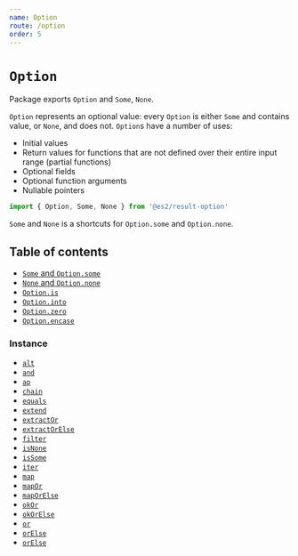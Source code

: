 ```yaml
---
name: Option
route: /option
order: 5
---
```


# `Option`

Package exports `Option` and `Some`, `None`.

`Option` represents an optional value: every `Option` is either `Some` and contains value, or `None`, and does not. `Option`s have a number of uses:
- Initial values
- Return values for functions that are not defined over their entire input range (partial functions)
- Optional fields
- Optional function arguments
- Nullable pointers

```js
import { Option, Some, None } from '@es2/result-option'
```

`Some` and `None` is a shortcuts for `Option.some` and `Option.none`.

## Table of contents

- [`Some` and `Option.some`](#some)
- [`None` and `Option.none`](#none)
- [`Option.is`](#optionis)
- [`Option.into`](#optioninto)
- [`Option.zero`](#optionzero)
- [`Option.encase`](#optionencase)

### Instance

- [`alt`](#alt)
- [`and`](#and)
- [`ap`](#ap)
- [`chain`](#chain)
- [`equals`](#equals)
- [`extend`](#extend)
- [`extractOr`](#extractor)
- [`extractOrElse`](#extractorelse)
- [`filter`](#filter)
- [`isNone`](#isnone)
- [`isSome`](#issome)
- [`iter`](#iter)
- [`map`](#map)
- [`mapOr`](#mapor)
- [`mapOrElse`](#maporelse)
- [`okOr`](#okor)
- [`okOrElse`](#okorelse)
- [`or`](#or)
- [`orElse`](#orelse)
- [`orElse`](#orelse)

<!-- ### Option.fromNullable

Create option of passed value.


```hs
Option.fromNullable :: Option f => a -> f a
```

`None` returned if passed `null` or `undefined` to `Option.fromNullable`, otherwise returns `Some`.

```js
Option.fromNullable(null).isNone() === true
Option.fromNullable('').isSome() === true
Option.fromNullable([]).isSome() === true
Option.fromNullable(123).isSome() === true
```


### Option.isOption

Check if option passed.


```hs
Option.isOption :: Option f => f a -> Boolean
```


If passed instance of `Option` returns `true`.

```js
Option.isOption(1) === false
Option.isOption(None()) === true
Option.isOption(Option.some(1)) === true
```

### Option.encase

Wrap function that throws to function that returns `Option`.

```hs
Option.encase :: Option f => (r -> a) -> (r -> f a)
```


Example

```js
const foo = (value) => {
  if (!value) {
    throw new Error('Not exists')
  }
  return value + 2
}

const safeFoo = Option.encase(foo)

safeFoo().isNone() === true
safeFoo(2).isSome() === true
safeFoo(2).unwrap() === 4
```

### Option.wrap

Wrap function that throws or returns `null`, `undefined`, `Nan` to function that returns `Option`.

```hs
Option.wrap :: Option f => (r -> a) -> (r -> f a)
```

Example

```js
const bar = (a, b) => a / b
const safeBar = Option.wrap(bar)

const panic = () => {
  throw new Error('PANIC TEST')
}
const safePanic = Option.wrap(panic)

safeBar(0, 0).isNone() === true
safePanic().isNone() === true
safeBar(2, 1).unwrap() === 2
```

### Option.into

Convert any value to option.


```hs
Option.into :: Option f => a -> f a
```

If passed `Option` just returns it.<br/>
Otherwise wrap result with `Option.fromNullable`.

```js
Option.into(1).isSome() === true
Option.into(Some(1)).unwrap() === 1
Option.into(null).isNone() === true
Option.into(None()).isNone() === true
```

### Some

Create some value.


```hs
Option.some :: Option f => a -> f a
Some :: Option f => a -> f a
Some.of :: Option f => a -> f a
```

Wrap any passed value to `Some`

```js
Option.some(1)
Some(2)
Some(null) /** @see Option.fromNullable */
Some.of(3)
```

### None

Create none value.


```hs
Option.none :: Option f => () -> f a
None :: Option f => () -> f a
None.of :: Option f => () -> f a
```

Just return empty `Option` (instance of Some).

```js
Option.none()
None()
Option.none().equals(None()) === true
None.of()
```

### isSome

Check if passed `Some`.


```hs
isSome :: Option f => f a ~> Boolean
Some.isSome :: Option f => f a -> Boolean
```

`exampleOption.isSome()` is shortcut for `Some.isSome(exampleOption)`

```js
Some(1).isSome() === true
None.isNone(Some(1)) === false
None(1).isSome() === false
```

### isNone


Check if passed `None`.


```hs
isNone :: Option f => f a ~> Boolean
None.isNone :: Option f => f a -> Boolean
```

`exampleOption.isNone()` is shortcut for `None.isNone(exampleOption)`

```js
Some(1).isNone() === false
None.isNone(Some(1)) === false
None(1).isNone() === true
```

### equals

Check if passed options is equals.


```hs
equals :: Option f => f a ~> f b -> Boolean
```

If passed `Some` and `None` returns `false`. Check equality with `===`.

```js
Some(1).equals(Some(1)) === true
Some(1).equals(Some(2)) === false
Some([1]).equals(Some([1])) === false

const list = [1, 2]
Some(list).equals(Some(list)) === true
None().equals(None()) === true
None().equals(Some(1)) === false
```

### unwrap

Get value from option.


```hs
unwrap :: Option f => f a ~> a!
```

If `unwrap` called on `None` throws `OptionException('unwrap() called on None value')`<br/>
Otherwise return value.

```js
Some(1).unwrap() === 1
None().unwrap() // Oops! 'unwrap() called on None value'
```

### unwrapOr

Get value from option, or use default.


```hs
unwrapOr :: Option f => f a ~> a -> a
```


If `unwrapOr` called on `None` returns argument.

```js
Some(1).unwrapOr(2) === 1
None().unwrapOr(2) === 2
```

### unwrapOrElse

Get value from option, or call function.

```hs
unwrapOrElse :: Option f => f a ~> (() -> a) -> a
```

If `unwrapOrElse` passed on `None` calls argument function to get default value.


```js
Some(1).unwrapOrElse(() => 2) === 1
None(1).unwrapOrElse(() => 2) === 2
```

### map

Apply function to a value inside option.


```hs
map :: Option f => f a ~> (a -> b) -> f b
```

If `map` called on `None` returns `None`, function do not call.<br/>
If passed function returns `null` or `undefined` returns `Null`.<br/>
`map` call always returns `Option`.

```js
const incr = (v) => v + 1
Some(1).map(incr).unwrap() === 2
None().map(incr).isNone() === true
```

### mapOr

Apply function to a value inside option or default.


```hs
mapOr :: Option f => f a ~> (b, (a -> b)) -> b
```

If `mapOr` called on `None` function called on default value (first argument).<br/>
If passed function returns `null` or `undefined` returns `None`.<br/>
If default value is `null` or `undefined` returns `None`.<br/>
`mapOr` call always returns `Option`.

```js
const incr = (v) => v + 1
const def = 2
Some(1).mapOr(def, incr).unwrap() === 2
None().mapOr(def, incr).unwrap() === 3
```

### mapOrElse

Apply function to a value inside option or call function to get value.

```hs
mapOrElse :: Option f => f a ~> ((() -> b), (a -> b)) -> b
```

If `mapOrElse` called on `None` first argument called to get default value.<br/>
If any passed function returns `null` or `undefined` returns `None`.<br/>
`mapOrElse` call always returns `Option`.

```js
const incr = (v) => v + 1
const getDef = () => 2
Some(1).mapOrElse(getDef, incr).unwrap() === 2
None().mapOrElse(getDef, incr).unwrap() === 3
```

### chain

Apply function that returns `Option` to value inside `Option`. <br/>
If passed function returns not option, `Option.fromNullable` used to convert to option.


```hs
chain :: Option f => f a ~> (a -> f b) -> f b
```

`chain` is an alias for [`andThen`](#andthen).

### iter

Get iterator of option value.


```hs
iter :: (Option f, Iterator i) => f a ~> i a
```

If `iter` called on `None` returns done iterator.

```js
Some(5).iter().next().value === 5
None().iter().next().done === true
None().iter().next().value === undefined
```

### and

Return passed option if current is `Some`.


```hs
and :: Option f => f a ~> f b -> f b
```

If `and` called on `None` returns `None`.<br/>
If passed not option, `Option.fromNullable` used to convert to option.<br/>
Otherwise returns passed option.

Like ecmascript type casting in `&&`.

```js
// null && 5
None().and(Some(5)).isNone() === true

// 1 && 2
Some(1).and(Some(2)).unwrap() === 2

// 5 && null
Some(5).and(None()).isNone() === true
```

### andThen

Call function that returns option if current is `Some`.


```hs
andThen :: Option f => f a ~> (a -> f b) -> f b
```

If `andThen` called on `None` returns `None`.<br/>
If passed function returns not option, `Option.fromNullable` used to convert to option.<br/>
Otherwise call passed function to get `Option`.

Like ecmascript type casting in `&&`.

```js
const sq = (x) => Some(x * x)

// 2 && sq(2) && sq(2)
Some(2).andThen(sq).andThen(sq).unwrap() === 16

// null && sq(null)
None().andThen(sq).isNone() === true

// 2 && (() => null)(2)
Some(2).andThen(() => None()).isNone() === true
```

### filter

Check value inside option.

```hs
filter :: Option f => f a ~> (a -> Boolean) -> f a
```

If `filter` called on `None` passed function not called and returns `None`. <br/>
If passed function returns "falsy" value, `filter` call returns `None`. <br/>
Otherwise returns `Some` with current value.

```js
const isEven = (n) => n % 2 === 0

None().filter(isEven).isNone() === true
Some(2).filter(isEven).unwrap() === 2
Some(3).filter(isEven).isNone() === true
```

### or

Return passed option if current is `None`.


```hs
or :: Option f => f a ~> f a -> f a
```

If `or` called on `None` returns passed option. <br/>
If passed not option, `Option.fromNullable` used to convert to option.<br/>
Otherwise return `Some` with current value.

Like ecmascript type casting in `||`.

```js
// 2 || 3
Some(2).or(Some(3)).unwrap() === 2

// null || 3
None().or(Some(3)).unwrap() === 3

// 2 || null
Some(2).or(None()).unwrap() === 2

// null || null
None().or(None()).isNone() === true
```

### orElse

Call function to get option if current `None`.


```hs
orElse :: Option f => f a ~> (() -> f a) -> f a
```

If `orElse` called on `None` calls passed function to get option.<br/>
If passed function returns not option, `Option.fromNullable` used to convert to option.<br/>
Otherwise return `Some` with current value.

Like ecmascript type casting in `||`.

```js
// 2 || (() => 1)()
Some(2).orElse(() => Some(1)).unwrap() === 2

// null || (() => 1)()
None().orElse(() => Some(1)).unwrap() === 1
``` -->
